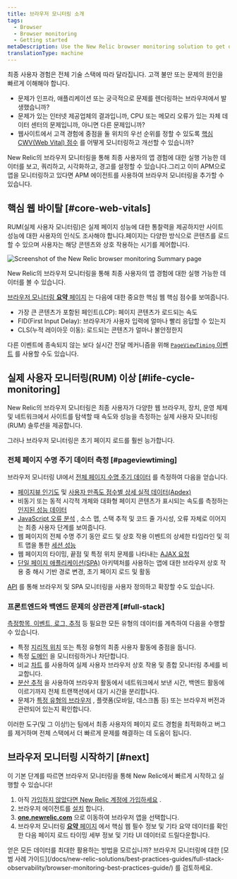 ```yaml
---
title: 브라우저 모니터링 소개
tags:
  - Browser
  - Browser monitoring
  - Getting started
metaDescription: Use the New Relic browser monitoring solution to get deep visibility and actionable insights into real users' experiences on your website.
translationType: machine
---
```




최종 사용자 경험은 전체 기술 스택에 따라 달라집니다. 고객 불만 또는 문제의 원인을 빠르게 이해해야 합니다.

* 문제가 인프라, 애플리케이션 또는 궁극적으로 문제를 렌더링하는 브라우저에서 발생했습니까?
* 문제가 있는 인터넷 제공업체의 결과입니까, CPU 또는 메모리 오류가 있는 자체 데이터 센터의 문제입니까, 아니면 다른 문제입니까?
* 웹사이트에서 고객 경험에 중점을 둘 위치의 우선 순위를 정할 수 있도록 [핵심 CWV(Web Vital) 점수](https://web.dev/vitals/) 를 어떻게 모니터링하고 개선할 수 있습니까?

New Relic의 브라우저 모니터링을 통해 최종 사용자의 앱 경험에 대한 실행 가능한 데이터를 보고, 쿼리하고, 시각화하고, 경고를 설정할 수 있습니다.그리고 이미 APM으로 앱을 모니터링하고 있다면 APM 에이전트를 사용하여 브라우저 모니터링을 추가할 수 있습니다.

## 핵심 웹 바이탈 [#core-web-vitals]

RUM(실제 사용자 모니터링)은 실제 페이지 성능에 대한 통찰력을 제공하지만 사이트 성능에 대한 사용자의 인식도 조사해야 합니다.페이지는 다양한 방식으로 콘텐츠를 로드할 수 있으며 사용자는 해당 콘텐츠와 상호 작용하는 시기를 제어합니다.

<img
  title="Browser monitoring summary"
  alt="Screenshot of the New Relic browser monitoring Summary page"
  src={browserSummaryPage}
/>

<figcaption>
  New Relic의 브라우저 모니터링을 통해 최종 사용자의 앱 경험에 대한 실행 가능한 데이터를 볼 수 있습니다.
</figcaption>

[브라우저 모니터링 **요약** 페이지](/docs/browser/browser-monitoring/getting-started/browser-summary-page/) 는 다음에 대한 중요한 핵심 웹 핵심 점수를 보여줍니다.

* 가장 큰 콘텐츠가 포함된 페인트(LCP): 페이지 콘텐츠가 로드되는 속도
* FID(First Input Delay): 브라우저가 사용자 입력에 얼마나 빨리 응답할 수 있는지
* CLS(누적 레이아웃 이동): 로드되는 콘텐츠가 얼마나 불안정한지

다른 이벤트에 종속되지 않는 보다 실시간 전달 메커니즘을 위해 [`PageViewTiming` 이벤트](/attribute-dictionary/?event=PageViewTiming) 를 사용할 수도 있습니다.

## 실제 사용자 모니터링(RUM) 이상 [#life-cycle-monitoring]

New Relic의 브라우저 모니터링은 최종 사용자가 다양한 웹 브라우저, 장치, 운영 체제 및 네트워크에서 사이트를 탐색할 때 속도와 성능을 측정하는 실제 사용자 모니터링(RUM) 솔루션을 제공합니다.

그러나 브라우저 모니터링은 초기 페이지 로드를 훨씬 능가합니다.

### 전체 페이지 수명 주기 데이터 측정 [#pageviewtiming]

브라우저 모니터링 UI에서 [전체 페이지 수명 주기 데이터](/docs/browser/new-relic-browser/page-load-timing-resources/page-load-timing-process) 를 측정하여 다음을 얻습니다.

* [페이지뷰 인기도](/docs/browser/new-relic-browser/additional-standard-features/page-views-insights-your-sites-popularity) 및 [사용자 만족도 점수별 상세 실적 데이터(Apdex)](/docs/apm/new-relic-apm/apdex/apdex-measuring-user-satisfaction)
* 비동기 또는 동적 시각적 개체와 대화형 페이지 콘텐츠가 표시되는 속도를 측정하는 [인지된 성능 데이터](/docs/browser/new-relic-browser/page-load-timing-resources/pageviewtiming-async-or-dynamic-page-details/)
* [JavaScript 오류 분석](/docs/browser/new-relic-browser/browser-pro-features/js-errors-dashboard-examining-errors-over-time) , 소스 맵, 스택 추적 및 코드 줄 가시성, 오류 자체로 이어지는 최종 사용자 단계를 보여줍니다.
* 웹 페이지의 전체 수명 주기 동안 로드 및 상호 작용 이벤트의 상세한 타임라인 및 히트 맵을 통한 [세션 성능](/docs/browser/new-relic-browser/browser-pro-features/session-traces-exploring-webpages-life-cycle)
* 웹 페이지의 타이밍, 끝점 및 특정 위치 문제를 나타내는 [AJAX 요청](/docs/browser/new-relic-browser/browser-pro-features/ajax-dashboard-identifying-time-consuming-calls)
* [단일 페이지 애플리케이션(SPA)](/docs/browser/single-page-app-monitoring/get-started/introduction-single-page-app-monitoring) 아키텍처를 사용하는 앱에 대한 브라우저 상호 작용 중 해시 기반 경로 변경, 초기 페이지 로드 및 활동

[API](/docs/browser/new-relic-browser/guides/guide-using-browser-spa-apis/) 를 통해 브라우저 및 SPA 모니터링을 사용자 정의하고 확장할 수도 있습니다.

### 프론트엔드와 백엔드 문제의 상관관계 [#full-stack]

[측정항목, 이벤트, 로그, 추적](/docs/using-new-relic/data/understand-data/new-relic-data-types) 등 필요한 모든 유형의 데이터를 계측하여 다음을 수행할 수 있습니다.

* 특정 [지리적 위치](/docs/browser/new-relic-browser/browser-pro-features/filterable-geography-webpage-metrics-location) 또는 특정 유형의 최종 사용자 활동에 중점을 둡니다.
* 특정 [도메인](/docs/browser/new-relic-browser/installation-configuration/monitor-or-block-specific-domains) 을 모니터링하거나 차단합니다.
* 비교 [차트](/docs/synthetics/new-relic-synthetics/administration/compare-page-load-performance-browser-synthetics) 를 사용하여 실제 사용자 브라우저 상호 작용 및 종합 모니터링 추세를 비교합니다.
* [분산 추적](/docs/browser/new-relic-browser/browser-pro-features/browser-data-distributed-tracing) 을 사용하여 브라우저 활동에서 네트워크에서 보낸 시간, 백엔드 활동에 이르기까지 전체 트랜잭션에서 대기 시간을 분리합니다.
* 문제가 [특정 유형의 브라우저](/docs/browser/new-relic-browser/additional-standard-features/browsers-problem-patterns-type-or-platform) , 플랫폼(모바일, 데스크톱 등) 또는 브라우저 버전과 관련되어 있는지 확인합니다.

이러한 도구(및 그 이상!)는 팀에서 최종 사용자의 페이지 로드 경험을 최적화하고 버그를 제거하며 전체 스택에서 더 빠르게 문제를 해결하는 데 도움이 됩니다.

## 브라우저 모니터링 시작하기 [#next]

이 기본 단계를 따르면 브라우저 모니터링을 통해 New Relic에서 빠르게 시작하고 실행할 수 있습니다!

1. 아직 [가입하지 않았다면 New Relic 계정에 가입하세요](https://newrelic.com/signup) .
2. 브라우저 에이전트를 [설치](/docs/browser/new-relic-browser/installation/install-new-relic-browser-agent) 합니다.
3. **[one.newrelic.com](https://one.newrelic.com)** 으로 이동하여 브라우저 앱을 선택합니다.
4. 브라우저 모니터링 [**요약** 페이지](/docs/browser/new-relic-browser/getting-started/browser-overview-website-performance-glance) 에서 핵심 웹 필수 정보 및 기타 요약 데이터를 확인한 다음 페이지 로드 타이밍 세부 정보 및 기타 UI 데이터로 드릴다운합니다.

<Callout variant="tip">
  얻은 모든 데이터를 최대한 활용하는 방법을 모르십니까? 브라우저 모니터링에 대한 [모범 사례 가이드](/docs/new-relic-solutions/best-practices-guides/full-stack-observability/browser-monitoring-best-practices-guide/) 를 검토하세요.
</Callout>